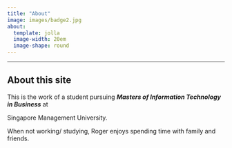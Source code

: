 ```yaml
---
title: "About"
image: images/badge2.jpg
about: 
  template: jolla
  image-width: 20em
  image-shape: round
---
```


------------------------------------------------------------------------

## About this site

This is the work of a student pursuing ***Masters of Information Technology in Business*** at

Singapore Management University.

When not working/ studying, Roger enjoys spending time with family and friends.
